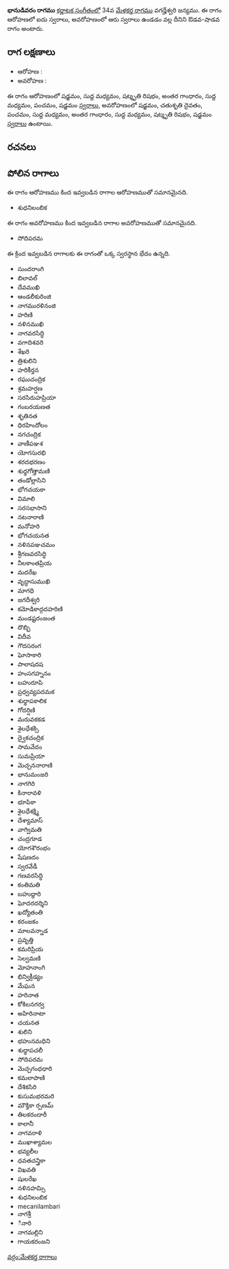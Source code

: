 {{Infobox ragam
	| name          	= భానుడివరం
	| synonym	    	= 
	| mela          	= 
	| chakra        	= 
	| janaka        	= 
	| type          	= ఔడవ-శాడవ
	| arohanam      	= {{svaraC|S|M1|R3|G3|M1|P|S'}} 
	| avarohanam    	= {{svaraC|S'|D2|P|M1|G3|M1|R3|S}}
	| jeeva         	=
	| chhaya        	=
	| nyasa         	=
	| vishesha      	= 
	| equivalent  		= 
}}
{{కర్ణాటక సంగీత రాగాలు}}
'''భానుడివరం రాగము''' [[కర్ణాటక సంగీతం]]లో 34వ [[మేళకర్త రాగము]] వగద్హేశ్వరి జన్యము.  ఈ రాగం ఆరోహణలో ఐదు స్వరాలు, అవరోహణంలో ఆరు స్వరాలు ఉండడం వల్ల దీనిని ఔడవ-షాడవ రాగం అంటారు.


==రాగ లక్షణాలు==


* ఆరోహణ : {{svaraC|S|M1|R3|G3|M1|P|S'}} 
* అవరోహణ : {{svaraC|S'|D2|P|M1|G3|M1|R3|S}}

ఈ రాగం ఆరోహణంలో షడ్జమం, సుద్ద మధ్యమం, షట్శృతి రిషభం, అంతర గాంధారం, సుద్ద మధ్యమం, పంచమం, షడ్జమం [[స్వరాలు]], అవరోహణంలో షడ్జమం, చతుశృతి దైవతం, పంచమం, సుద్ద మధ్యమం, అంతర గాంధారం, సుద్ద మధ్యమం, షట్శృతి రిషభం, షడ్జమం [[స్వరాలు]] ఉంటాయి.

==రచనలు==



==పోలిన రాగాలు==
ఈ రాగం ఆరోహణము కింద ఇవ్వబడిన రాగాల ఆరోహణముతో సమానమైనది.
* శుధనిలంబిక

ఈ రాగం అవరోహణము కింద ఇవ్వబడిన రాగాల అవరోహణముతో సమానమైనది.
* సోదిపరమ

ఈ క్రింద ఇవ్వబడిన రాగాలకు ఈ రాగంతో ఒక్క స్వరస్థాన భేదం ఉన్నది.
* సుందరాంగి
* బిలావల్
* దేవముఖి
* ఆండలీకురింజి
* నాగమురళినంజి
* హరిణి
* నళినముఖి
* నాగవరసిద్ధి
* వగాదిశవరి
* శేఖరి
* త్రిశులిని
* హరికీర్తన
* రఘుచంద్రిక
* శ్రమహర్షణ
* సరసిరుహప్రియా
* గంబరయణత
* శృతినత
* ధిరహిందోలం
* నగచంద్రిక
* వాణీపఞశ
* యోగసురభి
* శరదభరణం
* శుధ్ధగోత్తామణి
* తండోల్లాసిని
* భోగచయకా
* విమాలి
* సరసభాసాని
* నటనారాణి
* మనోహరి
* భోగచయనత
* నళినపఞచమం
* శ్రీగణవరసిద్ధి
* నీలకాంతప్రియ
* మదరేఖ
* వృద్ధాసుముఖి
* మాగధి
* జగదీశ్వరి
* కమోడికాద్గదహరిణి
* మండష్టరంజంత
* దొబ్బి
* విదీవ
* గౌదసరంగ
* ఘోసాకారి
* పాలాషదష
* హంసగహ్ననం
* బహురూపి
* ప్రధ్వవ్యపదమక
* శుధ్ధాపకాలిక
* గోదర్షిణి
* మరువకకడ
* శైలధేశక్సి
* ద్వైకచంద్రిక
* సామవేదం
* సుమప్రియా
* మెచ్చననారాణి
* భానుమంజరి
* నాగగిరి
* కినారావళి
* భూపికా
* శైలధేశక్ష్మి
* దేశ్యామాస్
* వాగ్విమతి
* చంద్రగూడ
* యోగశౌరంభం
* షేషణదం
* స్వరవేడీ
* గణవరసిద్ధి
* కంతిమతి
* బహుద్దారి
* ఘోదరదర్శిని
* ఖద్యోతంతి
* కరంజకం
* మాలవన్నాడ
* ప్రవృత్తి
* కమరిప్రియ
* సెల్వమణి
* మోహనాంగి
* భిన్విక్రీడ్యం
* మేఘన
* హరినాత
* కోకిలనగర్వ
* అహిరినాటా
* చయనత
* శులిని
* భహునమధిని
* శుధ్ధాపచలీ
* సోదిపరమ
* మెచ్చగంధధారి
* కమలాపాణి
* దేశికసిరి
* కుసుమభరమరి
* మౌక్తికా ర్పణమ్
* తిలకరందారీ
* కాలానీ
* నాగవరాళి
* ముఖాశ్యామల
* భవ్యలీల
* ధవతచన్త్రికా
* విఖవతి
* షులరేఖ
* నళినహమ్సి
* శుధనిలంబిక
* mecanilambari
* నాగశ్రీ
* ినారి
* నాగమల్లిని
* గాయకరంజని



[[వర్గం:మేళకర్త రాగాలు]]